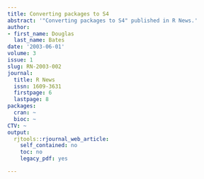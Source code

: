 ```yaml
---
title: Converting packages to S4
abstract: '"Converting packages to S4" published in R News.'
author:
- first_name: Douglas
  last_name: Bates
date: '2003-06-01'
volume: 3
issue: 1
slug: RN-2003-002
journal:
  title: R News
  issn: 1609-3631
  firstpage: 6
  lastpage: 8
packages:
  cran: ~
  bioc: ~
CTV: ~
output:
  rjtools::rjournal_web_article:
    self_contained: no
    toc: no
    legacy_pdf: yes

---
```

